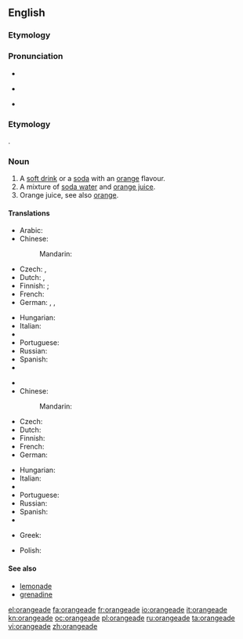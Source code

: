 ==English==

===Etymology===
{{suffix|orange|ade}}

===Pronunciation===
* {{audio|en-us-orangeade.ogg|Audio (US)}}
* {{a|UK}} {{IPA|/ˈɒ.ɹɪn.ˌdʒeɪd/}}
* {{rhymes|eɪd}}

===Etymology===
{{suffix|orange|ade}}.

===Noun===
{{en-noun}}

# A [[soft drink]] or a [[soda]] with an [[orange]] flavour.
# A mixture of [[soda water]] and [[orange juice]].
# Orange juice, see also [[orange]].

====Translations====
{{trans-top|orange flavour soft drink}}
* Arabic: {{t|ar|شرب البرتقال|m|tr=sharaab al-burTuqaal}}
* Chinese:
*: Mandarin: {{t+|cmn|橘子水|tr=júzi shuǐ|sc=Hani}}
* Czech: {{t|cs|oranžáda|f}}, {{t|cs|pomerančová limonáda|f}}
* Dutch: {{t|nl|sinaasappellimonade}}, {{t|nl|appelsienlimonade}}
* Finnish: {{t|fi|appelsiinijuoma}}; {{t|fi|appelsiinilimonadi}} {{qualifier|soda}}
* French: {{t+|fr|orangeade|f}}
* German: {{t|de|Orangeade|f}}, {{t|de|Orangenlimo|f}}, {{t|de|Orangenlimonade|f}}
{{trans-mid}}
* Hungarian: {{t|hu|narancsszörp}}
* Italian: {{t+|it|aranciata|f}}
* {{trreq|ja}}
* Portuguese: {{t|pt|laranjada|f}}
* Russian: {{t+|ru|оранжад|m|tr=oranžád}}
* Spanish: {{t|es|naranjada|f}}
* {{trreq|sv}}
{{trans-bottom}}

{{trans-top|soda water and orange juice}}
* {{trreq|ar}}
* Chinese:
*: Mandarin: {{t+|cmn|橘子水|tr=júzi shuǐ|sc=Hani}}
* Czech: {{t|cs|oranžáda|f}}
* Dutch: {{t|nl|appelsiensap met spa bruis|n}}
* Finnish: {{t|fi|appelsiinisooda}}
* French: {{t+|fr|orangeade|f}}
* German: {{t|de|Orangenlimonade|f}}
{{trans-mid}}
* Hungarian: {{t|hu|oranzsád}}
* Italian: {{t|it|oransoda|f}}
* {{trreq|ja}}
* Portuguese: {{t|pt|laranjada|f}}
* Russian: {{t+|ru|оранжад|m|tr=oranžád}}
* Spanish: {{t|es|naranjada|f}}
* {{trreq|sv}}
{{trans-bottom}}

{{checktrans-top}}
* Greek: {{t+|el|πορτοκαλάδα|tr=portokaláda|f}}
{{trans-mid}}
* Polish: {{t+|pl|oranżada|f}}
{{trans-bottom}}

====See also====
* [[lemonade]]
* [[grenadine]]

[[el:orangeade]]
[[fa:orangeade]]
[[fr:orangeade]]
[[io:orangeade]]
[[it:orangeade]]
[[kn:orangeade]]
[[oc:orangeade]]
[[pl:orangeade]]
[[ru:orangeade]]
[[ta:orangeade]]
[[vi:orangeade]]
[[zh:orangeade]]